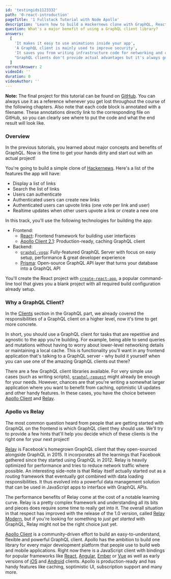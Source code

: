 ```yaml
---
id: 'testingids1123332'
path: '0-react-introduction'
pageTitle: '1 Fullstack Tutorial with Node Apollo'
description: 'Learn how to build a Hackernews clone with GraphQL, React & Apollo Client. Use create-react-app for the frontend and graphql-yoga & Prisma for the backend.'
question: What's a major benefit of using a GraphQL client library?
answers:
  [
    'It makes it easy to use animations inside your app',
    'A GraphQL client is mainly used to improve security',
    'It saves you from writing infrastructure code for networking and caching',
    "GraphQL clients don't provide actual advantages but it's always good to use 3rd party libraries",
  ]
correctAnswer: 2
videoId: ''
duration: 0
videoAuthor: ''
---
```


**Note:** The final project for this tutorial can be found on
[GitHub](https://github.com/howtographql/react-apollo). You can always use it as
a reference whenever you get lost throughout the course of the following chapters.
Also note that each code block is annotated with a filename. These annotations directly
link to the corresponding file on GitHub, so you can clearly see where to put the code
and what the end result will look like.

### Overview

In the previous tutorials, you learned about major concepts and benefits of GraphQL.
Now is the time to get your hands dirty and start out with an actual project!

You're going to build a simple clone of [Hackernews](https://news.ycombinator.com/).
Here's a list of the features the app will have:

- Display a list of links
- Search the list of links
- Users can authenticate
- Authenticated users can create new links
- Authenticated users can upvote links (one vote per link and user)
- Realtime updates when other users upvote a link or create a new one

In this track, you'll use the following technologies for building the app:

- Frontend:
  - [React](https://facebook.github.io/react/): Frontend framework for building user interfaces
  - [Apollo Client 2.1](https://github.com/apollographql/apollo-client): Production-ready, caching GraphQL client
- Backend:
  - [`graphql-yoga`](https://github.com/prisma/graphql-yoga/): Fully-featured GraphQL
    Server with focus on easy setup, performance & great developer experience
  - [Prisma](https://www.prisma.io/): Open-source GraphQL API layer that turns your
    database into a GraphQL API

You'll create the React project with [`create-react-app`](https://github.com/facebookincubator/create-react-app), a popular command-line tool that gives you a blank project with all required build configuration already setup.

### Why a GraphQL Client?

In the [Clients](/advanced/0-clients/) section in the GraphQL part, we already
covered the responsibilities of a GraphQL client on a higher level, now it's time
to get more concrete.

In short, you should use a GraphQL client for tasks that are repetitive and agnostic
to the app you're building. For example, being able to send queries and mutations
without having to worry about lower-level networking details or maintaining a local
cache. This is functionality you'll want in any frontend application that's talking
to a GraphQL server - why build it yourself when you can use one of the amazing
GraphQL clients out there?

There are a few GraphQL client libraries available. For very simple use cases
(such as writing scripts), [`graphql-request`](https://github.com/prisma/graphql-request)
might already be enough for your needs. However, chances are that you're writing
a somewhat larger application where you want to benefit from caching,
optimistic UI updates and other handy features. In these cases, you have
the choice between [Apollo Client](https://github.com/apollographql/apollo-client)
and [Relay](https://facebook.github.io/relay/).

### Apollo vs Relay

The most common question heard from people that are getting started with GraphQL
on the frontend is which GraphQL client they should use. We'll try to provide a
few hints that'll help you decide which of these clients is the right one for
your next project!

[Relay](https://facebook.github.io/relay/) is Facebook's homegrown GraphQL client
that they open-sourced alongside GraphQL in 2015. It incorporates all the learnings
that Facebook gathered since they started using GraphQL in 2012. Relay is heavily
optimized for performance and tries to reduce network traffic where possible. An
interesting side-note is that Relay itself actually started out as a
_routing_ framework that eventually got combined with data loading responsibilities.
It thus evolved into a powerful data management solution that can be used in
JavaScript apps to interface with GraphQL APIs.

The performance benefits of Relay come at the cost of a notable learning curve.
Relay is a pretty complex framework and understanding all its bits and pieces
does require some time to really get into it. The overall situation in that
respect has improved with the release of the 1.0 version, called
[Relay Modern](https://facebook.github.io/relay/docs/en/introduction-to-relay.html),
but if you're looking for something to _just get started_ with GraphQL, Relay
might not be the right choice just yet.

[Apollo Client](https://github.com/apollographql/apollo-client) is a community-driven
effort to build an easy-to-understand, flexible and powerful GraphQL client.
Apollo has the ambition to build one library for every major development
platform that people use to build web and mobile applications. Right now
there is a JavaScript client with bindings for popular frameworks like [
React](https://github.com/apollographql/react-apollo),
[Angular](https://github.com/apollographql/apollo-angular),
[Ember](https://github.com/bgentry/ember-apollo-client) or
[Vue](https://github.com/Akryum/vue-apollo) as well as early versions of
[iOS](https://github.com/apollographql/apollo-ios) and
[Android](https://github.com/apollographql/apollo-android) clients.
Apollo is production-ready and has handy features like caching,
soptimistic UI, subscription support and many more.
